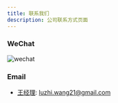 ```yaml
---
title: 联系我们
description: 公司联系方式页面
---
```



### WeChat

![wechat](https://imgcdn.meloncafe.site/wechat.jpg)

### Email

- [王经理](mailto:luzhi.wang21@gmail.com): luzhi.wang21@gmail.com